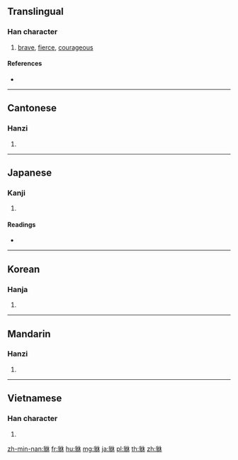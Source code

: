 {{character info/new}}
==Translingual==

===Han character===
{{Han char|rn=153|rad=豸|as=06|sn=13|four=24290|canj=BHOD}}

# [[brave]], [[fierce]], [[courageous]]

====References====
* {{Han ref|kx=1201.060|dkj=36542|dj=1663.070|hdz=63911.060|uh=8C85|ud=35973|bh=E05A|bd=57434}}

----

==Cantonese==

===Hanzi===
{{yue-hanzi|jyut=|y=yau1}}

# {{defn|lang=yue|sort=豸06}}

----

==Japanese==

===Kanji===
{{ja-kanji|grade=|rs=豸06}}

# {{defn|lang=ja|sort=豸06}}

====Readings====
* {{ja-readings|on=[[きゅう]] (kyū)|kun=|nanori=}}

----

==Korean==

===Hanja===
{{ko-hanja|hangeul=휴|eumhun=|rv=hyu|mr=hyu|y=hyu}}

# {{defn|lang=ko|sort=豸06}}

----

==Mandarin==

===Hanzi===
{{cmn-hanzi|pin=[[xiū]] ([[xiu1]])|wg=hsiu<sup>1</sup>}}

# {{defn|lang=cmn|sort=豸06}}

----

==Vietnamese==

===Han character===
{{vi-hantu|[[hươu]], [[hưu]]|rs=豸06}}

# {{defn|lang=vi|sort=豸06}}

[[zh-min-nan:貅]]
[[fr:貅]]
[[hu:貅]]
[[mg:貅]]
[[ja:貅]]
[[pl:貅]]
[[th:貅]]
[[zh:貅]]